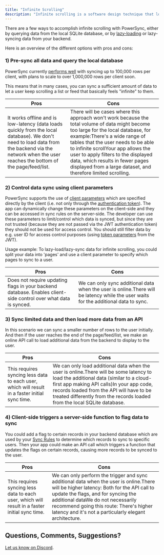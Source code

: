 ```yaml
---
title: "Infinite Scrolling"
description: "Infinite scrolling is a software design technique that loads content continuously as the user scrolls down the page/screen."
---
```




There are a few ways to accomplish infinite scrolling with PowerSync, either by querying data from the local SQLite database, or by [lazy-loading](https://en.wikipedia.org/wiki/Lazy%5Floading) or lazy-syncing data from your backend.

Here is an overview of the different options with pros and cons:

### 1) Pre-sync all data and query the local database

PowerSync currently [performs well](/resources/performance-and-limits) with syncing up to 100,000 rows per client, with plans to scale to over 1,000,000 rows per client soon.

This means that in many cases, you can sync a sufficient amount of data to let a user keep scrolling a list or feed that basically feels "infinite" to them.

| Pros                                                                                                                                                                                                  | Cons                                                                                                                                                                                                                                                                                                                                                                                          |
| ----------------------------------------------------------------------------------------------------------------------------------------------------------------------------------------------------- | --------------------------------------------------------------------------------------------------------------------------------------------------------------------------------------------------------------------------------------------------------------------------------------------------------------------------------------------------------------------------------------------- |
| It works offline and is low-latency (data loads quickly from the local database). We don't need to load data from the backend via the network when the user reaches the bottom of the page/feed/list. | There will be cases where this approach won't work because the total volume of data might become too large for the local database, for example:There's a wide range of tables that the user needs to be able to infinite scrollYour app allows the user to apply filters to the displayed data, which results in fewer pages displayed from a large dataset, and therefore limited scrolling. |

### 2) Control data sync using client parameters

PowerSync supports the use of [client parameters](/usage/sync-rules/advanced-topics/client-parameters-beta) which are specified directly by the client (i.e. not only through the [authentication token](/usage/installation/authentication-setup/custom)). The app can dynamically change these parameters on the client-side and they can be accessed in sync rules on the server-side. The developer can use these parameters to limit/control which data is synced, but since they are not trusted (because they are not passed via the JWT authentication token) they should not be used for access control. You should still filter data by e.g. user ID for access control purposes (using [token parameters](/usage/sync-rules/parameter-queries) from the JWT).

Usage example: To lazy-load/lazy-sync data for infinite scrolling, you could split your data into 'pages' and use a client parameter to specify which pages to sync to a user.

| Pros                                                                                                            | Cons                                                                                                                                 |
| --------------------------------------------------------------------------------------------------------------- | ------------------------------------------------------------------------------------------------------------------------------------ |
| Does not require updating flags in your backend database. Enables client-side control over what data is synced. | We can only sync additional data when the user is online.There will be latency while the user waits for the additional data to sync. |

### 3) Sync limited data and then load more data from an API

In this scenario we can sync a smaller number of rows to the user initially. And then if the user reaches the end of the page/feed/list, we make an online API call to load additional data from the backend to display to the user.

| Pros                                                                                           | Cons                                                                                                                                                                                                                                                                                                     |
| ---------------------------------------------------------------------------------------------- | -------------------------------------------------------------------------------------------------------------------------------------------------------------------------------------------------------------------------------------------------------------------------------------------------------- |
| This requires syncing less data to each user, which will result in a faster initial sync time. | We can only load additional data when the user is online.There will be some latency to load the additional data (similar to a cloud-first app making API calls)In your app code, records loaded from the API will have to be treated differently from the records loaded from the local SQLite database. |

### 4) Client-side triggers a server-side function to flag data to sync

You could add a flag to certain records in your backend database which are used by your [Sync Rules](/usage/sync-rules) to determine which records to sync to specific users. Then your app could make an API call which triggers a function that updates the flags on certain records, causing more records to be synced to the user.

| Pros                                                                                           | Cons                                                                                                                                                                                                                                                                                                                    |
| ---------------------------------------------------------------------------------------------- | ----------------------------------------------------------------------------------------------------------------------------------------------------------------------------------------------------------------------------------------------------------------------------------------------------------------------- |
| This requires syncing less data to each user, which will result in a faster initial sync time. | We can only perform the trigger and sync additional data when the user is online.There will be higher latency: Both for the API call to update the flags, and for syncing the additional dataWe do not necessarily recommend going this route: There's higher latency and it's not a particularly elegant architecture. |

## Questions, Comments, Suggestions?

[Let us know on Discord](https://discord.gg/powersync).
